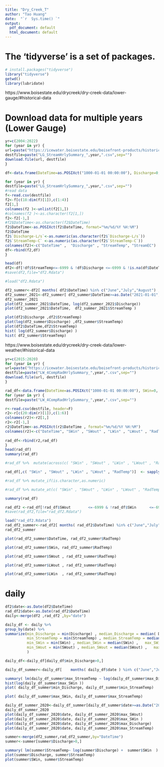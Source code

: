 ---
title: "Dry_Creek_T"
author: "Tao Huang"
date:  "`r  Sys.time() `"
output:
  pdf_document: default
  html_document: default
---

# The 'tidyverse' is a set of packages.
```{r, hide=T, results='hide'}
# install.packages("tidyverse")
library("tidyverse")
getwd()
library(lubridate)

```

https://www.boisestate.edu/drycreek/dry-creek-data/lower-gauge/#historical-data

# Download data for multiple years (Lower Gauge)
```{r , hide=T, results='hide' }
yr=c(2004:2022)
for (year in yr) {
url=paste("https://icewater.boisestate.edu/boisefront-products/historical/dcew_lg/StreamHourlyData/LG_StreamHrlySummary_",year,".csv",sep="")
destfile=paste("LG_StreamHrlySummary_",year,".csv",sep="")
download.file(url, destfile)
}
```

```{r}
df<-data.frame(DateTime=as.POSIXct("1000-01-01 00:00:00"), Discharge=0, StreamTemp=0, StreamEC=as.factor(0))

for (year in yr) {
destfile=paste("LG_StreamHrlySummary_",year,".csv",sep="")
#read data
f<-read.csv(destfile)
f2<-f[c(18:dim(f)[1]),c(1:4)]
f2[1,]
colnames(f2 )<-unlist(f2[1,])
#colnames(f2 )<-as.character(f2[1,])
f2<-f2[-1,]
#f2$DateTime<-as.character(f2$DateTime)
f2$DateTime<-as.POSIXct(f2$DateTime, format="%m/%d/%Y %H:%M")
f2$DateTime
f2$`Discharge-L/s`<-as.numeric(as.character(f2$`Discharge-L/s`))
f2$`StreamTemp-C` <-as.numeric(as.character(f2$`StreamTemp-C`))
colnames(f2)<-c("DateTime" ,  "Discharge" , "StreamTemp", "StreamEC")
df<-rbind(f2,df)
}

head(df)
df2<-df[!df$StreamTemp<=-6999 & !df$Discharge <=-6999 & !is.na(df$DateTime) ,]
#save(df2,file="df2.Rdata")
```

```{r}
#load("df2.Rdata")

```


```{r}
df2_summer<-df2[ months( df2$DateTime) %in% c("June","July","August") ,]
df2_summer_2021<-df2_summer[ df2_summer$DateTime>=as.Date("2021-01-01",format="%Y-%m-%d") ,]
df2_summer_2021
plot(df2_summer_2021$DateTime, log(df2_summer_2021$Discharge))
plot(df2_summer_2021$DateTime,  df2_summer_2021$StreamTemp )
```

```{r}
plot(df2$Discharge ,df2$StreamTemp)
plot(log(df2_summer$Discharge) ,df2_summer$StreamTemp)
plot(df2$DateTime,df2$StreamTemp)
hist( log(df2_summer$Discharge) )
hist( df2_summer$StreamTemp)
```

https://www.boisestate.edu/drycreek/dry-creek-data/lower-weather/#historical-data
```{r}
yr=c(2015:2020)
for (year in yr) {
url=paste("https://icewater.boisestate.edu/boisefront-products/historical/dcew_lw/Weather/4CompRadiation/LW_4CompRadHrlySummary_",year,".csv",sep="")
destfile=paste("LW_4CompRadHrlySummary_",year,".csv",sep="")
download.file(url, destfile)
}
```

<!-- ```{r} -->
<!-- getwd() -->
<!-- list.files() -->
<!-- destfile -->
<!-- r<-read.csv(destfile, header=F) -->
<!-- r2<-r[c(20:dim(r)[1]),c(1:6)] -->
<!-- colnames(r2)<-r2[1,] -->
<!-- r2<-r2[-1,] -->
<!-- ``` -->

```{r}
rad_df<-data.frame(DateTime=as.POSIXct("1000-01-01 00:00:00"), SWin=0, SWout=0, LWin=0, LWout=0, RadTemp=0)
for (year in yr) {
destfile=paste("LW_4CompRadHrlySummary_",year,".csv",sep="")

r<-read.csv(destfile, header=F)
r2<-r[c(20:dim(r)[1]),c(1:6)]
colnames(r2)<-r2[1,]
r2<-r2[-1,]
r2$DateTime<-as.POSIXct(r2$DateTime , format="%m/%d/%Y %H:%M")
colnames(r2)<-c("DateTime", "SWin" , "SWout" , "LWin" , "LWout" , "RadTemp")
  
rad_df<-rbind(r2,rad_df)
}
head(rad_df)
summary(rad_df)
```

```{r}
#rad_df %>%  mutate(across(c( "SWin" , "SWout" , "LWin" , "LWout" , "RadTemp"),  function(x) as.numeric(x)))

rad_df[,c( "SWin" , "SWout" , "LWin" , "LWout" , "RadTemp")]  <- sapply( rad_df[,c( "SWin" , "SWout" , "LWin" , "LWout" , "RadTemp")] ,as.numeric)

#rad_df %>% mutate_if(is.character,as.numeric)

#rad_df %>% mutate_at(c( "SWin" , "SWout" , "LWin" , "LWout" , "RadTemp"), as.numeric)

summary(rad_df)
```

```{r}
rad_df2 <-rad_df[!rad_df$SWout        <=-6999 & !rad_df$SWin      <=-6999 & !is.na(rad_df$DateTime) ,]
#save(rad_df2,file="rad_df2.Rdata")

```

```{r}
load("rad_df2.Rdata")
rad_df2_summer<-rad_df2[ months( rad_df2$DateTime) %in% c("June","July","August") ,]
rad_df2_summer
```

```{r}
plot(rad_df2_summer$DateTime, rad_df2_summer$RadTemp)

plot(rad_df2_summer$SWin, rad_df2_summer$RadTemp)

plot(rad_df2_summer$SWout , rad_df2_summer$RadTemp)

plot(rad_df2_summer$LWout , rad_df2_summer$RadTemp)

plot(rad_df2_summer$LWin  , rad_df2_summer$RadTemp)

```

# daily
```{r}
df2$date<-as.Date(df2$DateTime)
rad_df2$date<-as.Date(rad_df2$DateTime)
daily<-merge(df2 ,rad_df2 ,by="date")

daily_df <- daily %>%                            
group_by(date) %>%
summarize(min_Discharge = min(Discharge) , median_Discharge = median( Discharge) ,   max_Discharge = max( Discharge),
          min_StreamTemp = min(StreamTemp) , median_StreamTemp = median(StreamTemp) ,   max_StreamTemp = max(StreamTemp),
          min_SWin = min(SWin) , median_SWin = median(SWin) ,   max_SWin = max(SWin),
          min_SWout = min(SWout) , median_SWout = median(SWout) ,   max_SWout = max(SWout)
          )

daily_df<-daily_df[daily_df$min_Discharge>0,]

daily_df_summer<-daily_df[    months( daily_df$date ) %in% c("June","July","August")   ,]


```

```{r}
summary( lm(daily_df_summer$max_StreamTemp ~ log(daily_df_summer$max_Discharge ) +    (daily_df_summer$max_SWin ) ) )
hist(log(daily_df_summer$max_SWin ))
plot( daily_df_summer$min_Discharge, daily_df_summer$min_StreamTemp)

plot( daily_df_summer$max_SWin, daily_df_summer$max_StreamTemp)
```

```{r}
daily_df_summer_2020<-daily_df_summer[daily_df_summer$date>=as.Date("2020-01-01",format="%Y-%m-%d"),]
daily_df_summer_2020
plot(daily_df_summer_2020$date, daily_df_summer_2020$max_SWout)
plot(daily_df_summer_2020$date, daily_df_summer_2020$max_SWin )
plot(daily_df_summer_2020$date, daily_df_summer_2020$max_Discharge)
plot(daily_df_summer_2020$date, daily_df_summer_2020$max_StreamTemp)


```














```{r}
summer<-merge(df2_summer,rad_df2_summer,by="DateTime")
summer<-summer[summer$Discharge>0,]
```

```{r}
summary( lm(summer$StreamTemp~ log(summer$Discharge) +  summer$SWin  ) )
plot(summer$Discharge, summer$StreamTemp)
plot(summer$SWin, summer$StreamTemp)
```
